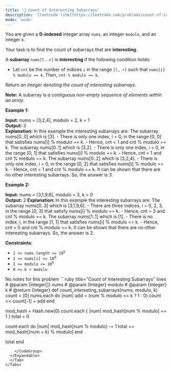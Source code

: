 ```yaml
---
title: '🧀 Count of Interesting Subarrays'
description: '[leetcode link](https://leetcode.com/problems/count-of-interesting-subarrays/description/)'
mode: 'wide'
---
```

<Tabs>
  <Tab title="Question" icon="circle-question" iconType="regular">
    <Card>
      <p>You are given a <strong>0-indexed</strong> integer array <code>nums</code>, an integer <code>modulo</code>, and an integer <code>k</code>.</p>  <p>Your task is to find the count of subarrays that are <strong>interesting</strong>.</p>  <p>A <strong>subarray</strong> <code>nums[l..r]</code> is <strong>interesting</strong> if the following condition holds:</p>  <ul>  <li>Let <code>cnt</code> be the number of indices <code>i</code> in the range <code>[l, r]</code> such that <code>nums[i] % modulo == k</code>. Then, <code>cnt % modulo == k</code>.</li> </ul>  <p>Return <em>an integer denoting the count of interesting subarrays. </em></p>  <p><span><strong>Note:</strong> A subarray is <em>a contiguous non-empty sequence of elements within an array</em>.</span></p>   <p><strong class="example">Example 1:</strong></p>   <strong>Input:</strong> nums = [3,2,4], modulo = 2, k = 1 <br/> <strong>Output:</strong> 3 <br/> <strong>Explanation:</strong> In this example the interesting subarrays are:  The subarray nums[0..0] which is [3].  - There is only one index, i = 0, in the range [0, 0] that satisfies nums[i] % modulo == k.  - Hence, cnt = 1 and cnt % modulo == k.   The subarray nums[0..1] which is [3,2]. - There is only one index, i = 0, in the range [0, 1] that satisfies nums[i] % modulo == k.   - Hence, cnt = 1 and cnt % modulo == k. The subarray nums[0..2] which is [3,2,4].  - There is only one index, i = 0, in the range [0, 2] that satisfies nums[i] % modulo == k.  - Hence, cnt = 1 and cnt % modulo == k.  It can be shown that there are no other interesting subarrays. So, the answer is 3.  <p><strong class="example">Example 2:</strong></p>   <strong>Input:</strong> nums = [3,1,9,6], modulo = 3, k = 0 <br/> <strong>Output:</strong> 2 <strong>Explanation: </strong>In this example the interesting subarrays are:  The subarray nums[0..3] which is [3,1,9,6].  - There are three indices, i = 0, 2, 3, in the range [0, 3] that satisfy nums[i] % modulo == k.  - Hence, cnt = 3 and cnt % modulo == k.  The subarray nums[1..1] which is [1].  - There is no index, i, in the range [1, 1] that satisfies nums[i] % modulo == k.  - Hence, cnt = 0 and cnt % modulo == k.  It can be shown that there are no other interesting subarrays. So, the answer is 2.   <p><strong>Constraints:</strong></p>  <ul>  <li><code>1 &lt;= nums.length &lt;= 10<sup>5 </sup></code></li>  <li><code>1 &lt;= nums[i] &lt;= 10<sup>9</sup></code></li>  <li><code>1 &lt;= modulo &lt;= 10<sup>9</sup></code></li>  <li><code>0 &lt;= k &lt; modulo</code></li> </ul> 
    </Card>
  </Tab>
  <Tab title="Solution" icon="lightbulb" iconType="regular" >
    <Card>
      No notes for this problem
    </Card>
  <Expandable title="code">
    <CodeGroup dropdown>
```ruby title="Count of Interesting Subarrays" lines
# @param {Integer[]} nums
# @param {Integer} modulo
# @param {Integer} k
# @return {Integer}
def count_interesting_subarrays(nums, modulo, k)
  count = [0]
  nums.each do |num|
      add = (num % modulo == k ? 1 : 0)
      count << count[-1] + add
  end
      
  mod_hash = Hash.new(0)
  count.each { |num| mod_hash[num % modulo] += 1 }
  total = 0
  
  count.each do |num|
      mod_hash[num % modulo] -= 1
      total += mod_hash[(num + k) % modulo]
  end
  
  total
end
```
    </CodeGroup>
  </Expandable>
  </Tab>
</Tabs>